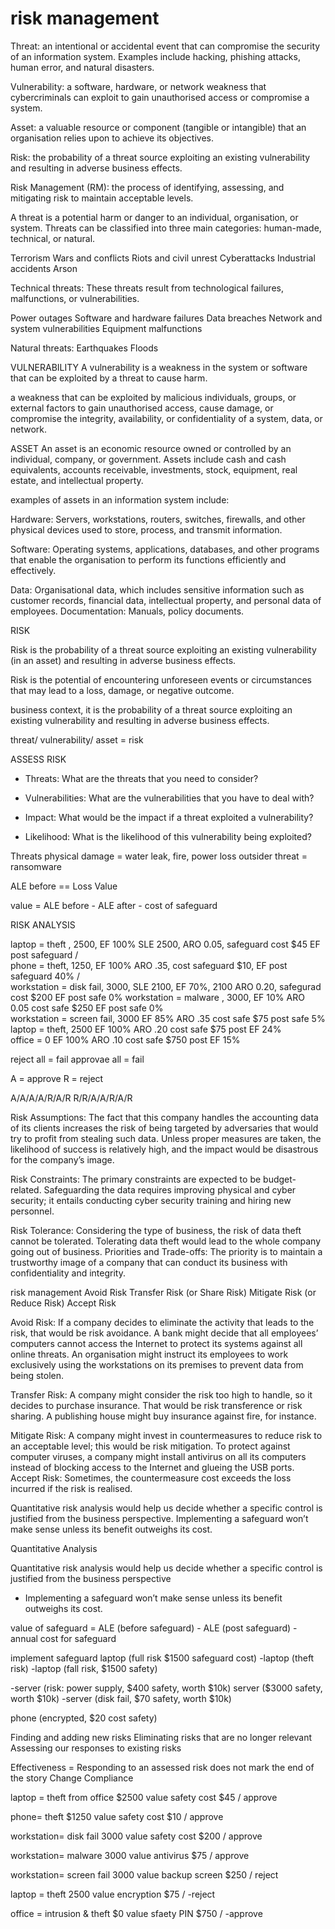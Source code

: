 
# risk management

Threat: an intentional or accidental event that can compromise the security of an information system. Examples include hacking, phishing attacks, human error, and natural disasters.

Vulnerability: a software, hardware, or network weakness that cybercriminals can exploit to gain unauthorised access or compromise a system.

Asset: a valuable resource or component (tangible or intangible) that an organisation relies upon to achieve its objectives.

Risk: the probability of a threat source exploiting an existing vulnerability and resulting in adverse business effects.

Risk Management (RM): the process of identifying, assessing, and mitigating risk to maintain acceptable levels.



A threat is a potential harm or danger to an individual, organisation, or system. Threats can be classified into three main categories: human-made, technical, or natural.

Terrorism
Wars and conflicts
Riots and civil unrest
Cyberattacks
Industrial accidents
Arson


Technical threats: These threats result from technological failures, malfunctions, or vulnerabilities.

Power outages
Software and hardware failures
Data breaches
Network and system vulnerabilities
Equipment malfunctions


Natural threats:
Earthquakes
Floods

VULNERABILITY
A vulnerability is a weakness in the system or software that can be exploited by a threat to cause harm.

a weakness that can be exploited by malicious individuals, groups, or external factors to gain unauthorised access, cause damage, or compromise the integrity, availability, or confidentiality of a system, data, or network.


ASSET
An asset is an economic resource owned or controlled by an individual, company, or government.
Assets include cash and cash equivalents, accounts receivable, investments, stock, equipment, real estate, and intellectual property.

examples of assets in an information system include:

Hardware: Servers, workstations, routers, switches, firewalls, and other physical devices used to store, process, and transmit information.

Software: Operating systems, applications, databases, and other programs that enable the organisation to perform its functions efficiently and effectively.

Data: Organisational data, which includes sensitive information such as customer records, financial data, intellectual property, and personal data of employees.
Documentation: Manuals, policy documents.





RISK

Risk is the probability of a threat source exploiting an existing vulnerability (in an asset) and resulting in adverse business effects.

Risk is the potential of encountering unforeseen events or circumstances that may lead to a loss, damage, or negative outcome. 

business context, it is the probability of a threat source exploiting an existing vulnerability and resulting in adverse business effects.

threat/ vulnerability/ asset = risk




ASSESS RISK

- Threats: What are the threats that you need to consider?

- Vulnerabilities: What are the vulnerabilities that you have to deal with?

- Impact: What would be the impact if a threat exploited a vulnerability?

- Likelihood: What is the likelihood of this vulnerability being exploited?

Threats
physical damage = water leak, fire, power loss
outsider threat = ransomware 

ALE before == Loss Value

value = ALE before - ALE after - cost of safeguard




RISK ANALYSIS
            
laptop = theft , 2500, EF 100% SLE 2500, ARO 0.05, safeguard cost $45 EF post safeguard /              
phone = theft, 1250, EF 100% ARO .35, cost safeguard $10, EF post safeguard 40% /           
workstation = disk fail, 3000, SLE 2100, EF 70%, 2100 ARO 0.20, safegurad cost $200 EF post safe 0% 
workstation = malware , 3000, EF 10%  ARO 0.05 cost safe $250 EF post safe 0%      
workstation = screen fail, 3000 EF 85% ARO .35  cost safe $75 post safe 5%         
laptop = theft, 2500 EF 100% ARO .20 cost safe $75 post EF 24%                      
office = 0 EF 100% ARO .10 cost safe $750 post EF 15%                               

reject all = fail
approvae all = fail

A = approve
R = reject

A/A/A/A/R/A/R
R/R/A/A/R/A/R











Risk Assumptions: The fact that this company handles the accounting data of its clients increases the risk of being targeted by adversaries that would try to profit from stealing such data. Unless proper measures are taken, the likelihood of success is relatively high, and the impact would be disastrous for the company’s image.

Risk Constraints: The primary constraints are expected to be budget-related. Safeguarding the data requires improving physical and cyber security; it entails conducting cyber security training and hiring new personnel.

Risk Tolerance: Considering the type of business, the risk of data theft cannot be tolerated. Tolerating data theft would lead to the whole company going out of business.
Priorities and Trade-offs: The priority is to maintain a trustworthy image of a company that can conduct its business with confidentiality and integrity.










risk management
  Avoid Risk
  Transfer Risk (or Share Risk)
  Mitigate Risk (or Reduce Risk)
  Accept Risk

Avoid Risk: If a company decides to eliminate the activity that leads to the risk, that would be risk avoidance. A bank might decide that all employees’ computers cannot access the Internet to protect its systems against all online threats. An organisation might instruct its employees to work exclusively using the workstations on its premises to prevent data from being stolen.

Transfer Risk: A company might consider the risk too high to handle, so it decides to purchase insurance. That would be risk transference or risk sharing. A publishing house might buy insurance against fire, for instance.

Mitigate Risk: A company might invest in countermeasures to reduce risk to an acceptable level; this would be risk mitigation. To protect against computer viruses, a company might install antivirus on all its computers instead of blocking access to the Internet and glueing the USB ports.
Accept Risk: Sometimes, the countermeasure cost exceeds the loss incurred if the risk is realised.


Quantitative risk analysis would help us decide whether a specific control is justified from the business perspective. Implementing a safeguard won’t make sense unless its benefit outweighs its cost.




Quantitative Analysis

Quantitative risk analysis would help us decide whether a specific control is justified from the business perspective

-  Implementing a safeguard won’t make sense unless its benefit outweighs its cost.



value of safeguard = ALE (before safeguard) - ALE (post safeguard) - annual cost for safeguard

















implement safeguard
laptop  (full risk $1500 safeguard cost)
-laptop  (theft risk)
-laptop  (fall risk, $1500 safety)

-server (risk: power supply, $400 safety, worth $10k)
server ($3000 safety, worth $10k)
-server (disk fail, $70 safety, worth $10k)

phone (encrypted, $20 cost safety)





Finding and adding new risks
Eliminating risks that are no longer relevant
Assessing our responses to existing risks

Effectiveness = Responding to an assessed risk does not mark the end of the story
Change
Compliance







laptop = theft from office  $2500 value safety cost $45 / approve

phone= theft $1250 value  safety cost $10 / approve

workstation= disk fail 3000 value safety cost $200  / approve




workstation=  malware  3000 value antivirus $75 / approve

workstation= screen fail 3000 value backup screen $250 / reject

laptop = theft 2500 value encryption $75 / -reject

office = intrusion & theft $0 value sfaety PIN $750  / -approve
















